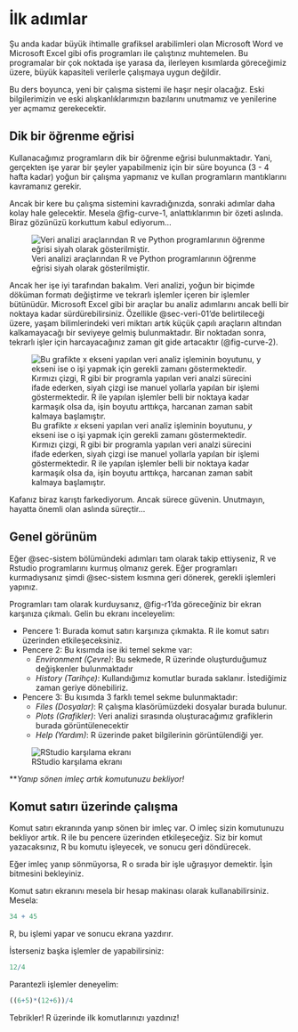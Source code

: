 # İlk adımlar {#sec-ilk-adimlar}

Şu anda kadar büyük ihtimalle grafiksel arabilimleri olan Microsoft Word ve Microsoft Excel gibi ofis programları ile çalıştınız muhtemelen. Bu programalar bir çok noktada işe yarasa da, ilerleyen kısımlarda göreceğimiz üzere, büyük kapasiteli verilerle çalışmaya uygun değildir.

Bu ders boyunca, yeni bir çalışma sistemi ile haşır neşir olacağız. Eski bilgilerimizin ve eski alışkanlıklarımızın bazılarını unutmamız ve yenilerine yer açmamız gerekecektir.

## Dik bir öğrenme eğrisi

Kullanacağımız programların dik bir öğrenme eğrisi bulunmaktadır. Yani, gerçekten işe yarar bir şeyler yapabilmeniz için bir süre boyunca (3 - 4 hafta kadar) yoğun bir çalışma yapmanız ve kullan programların mantıklarını kavramanız gerekir. 

Ancak bir kere bu çalışma sistemini kavradığınızda, sonraki adımlar daha kolay hale gelecektir. Mesela @fig-curve-1, anlattıklarımın bir özeti aslında. Biraz gözünüzü korkuttum kabul ediyorum...

![Veri analizi araçlarından R ve Python programlarının öğrenme eğrisi siyah olarak gösterilmiştir.](images/learning-curve-1.png){#fig-curve-1}

Ancak her işe iyi tarafından bakalım. Veri analizi, yoğun bir biçimde döküman formatı değiştirme ve tekrarlı işlemler içeren bir işlemler bütünüdür. Microsoft Excel gibi bir araçlar bu analiz adımlarını ancak belli bir noktaya kadar sürdürebilirsiniz. Özellikle @sec-veri-01'de belirtileceği üzere, yaşam bilimlerindeki veri miktarı artık küçük çapılı araçların altından kalkamayacağı bir seviyeye gelmiş bulunmaktadır. Bir noktadan sonra, tekrarlı işler için harcayacağınız zaman git gide artacaktır (@fig-curve-2).

![Bu grafikte $x$ ekseni yapılan veri analiz işleminin boyutunu, $y$ ekseni ise o işi yapmak için gerekli zamanı göstermektedir. Kırmızı çizgi, R gibi bir programla yapılan veri analzi sürecini ifade ederken, siyah çizgi ise manuel yollarla yapılan bir işlemi göstermektedir. R ile yapılan işlemler belli bir noktaya kadar karmaşık olsa da, işin boyutu arttıkça, harcanan zaman sabit kalmaya başlamıştır.](images/learning-curve-2.png){#fig-curve-2}

Kafanız biraz karıştı farkediyorum. Ancak sürece güvenin. Unutmayın, hayatta önemli olan aslında süreçtir...

## Genel görünüm

Eğer @sec-sistem bölümündeki adımları tam olarak takip ettiyseniz, R ve Rstudio programlarını kurmuş olmanız gerek. Eğer programları kurmadıysanız şimdi @sec-sistem kısmına geri dönerek, gerekli işlemleri yapınız.

Programları tam olarak kurduysanız, @fig-r1'da göreceğiniz bir ekran karşınıza çıkmalı. Gelin bu ekranı inceleyelim:

+ Pencere 1: Burada komut satırı karşınıza çıkmakta. R ile komut satırı üzerinden etkileşeceksiniz.
+ Pencere 2: Bu kısımda ise iki temel sekme var:
    + *Environment (Çevre)*: Bu sekmede, R üzerinde oluşturduğumuz değişkenler bulunmaktadır
    + *History (Tarihçe)*: Kullandığımız komutlar burada saklanır. İstediğimiz zaman geriye dönebiliriz.
+ Pencere 3: Bu kısımda 3 farklı temel sekme bulunmaktadır:
    + *Files (Dosyalar)*: R çalışma klasörümüzdeki dosyalar burada bulunur.
    + *Plots (Grafikler)*: Veri analizi sırasında oluşturacağımız grafiklerin burada görüntülenecektir
    + *Help (Yardım)*: R üzerinde paket bilgilerinin görüntülendiği yer.

![RStudio karşılama ekranı](images/r1.png){#fig-r1}

***Yanıp sönen imleç artık komutunuzu bekliyor!*

## Komut satırı üzerinde çalışma

Komut satırı ekranında yanıp sönen bir imleç var. O imleç sizin komutunuzu bekliyor artık. R ile bu pencere üzerinden etkileşeceğiz. Siz bir komut yazacaksınız, R bu komutu işleyecek, ve sonucu geri döndürecek.

Eğer imleç yanıp sönmüyorsa, R o sırada bir işle uğraşıyor demektir. İşin bitmesini bekleyiniz.

Komut satırı ekranını mesela bir hesap makinası olarak kullanabilirsiniz. Mesela:

```r
34 + 45
```

R, bu işlemi yapar ve sonucu ekrana yazdırır.

İsterseniz başka işlemler de yapabilirsiniz:

```r
12/4
```

Parantezli işlemler deneyelim:

```r
((6+5)*(12+6))/4
```

Tebrikler! R üzerinde ilk komutlarınızı yazdınız!